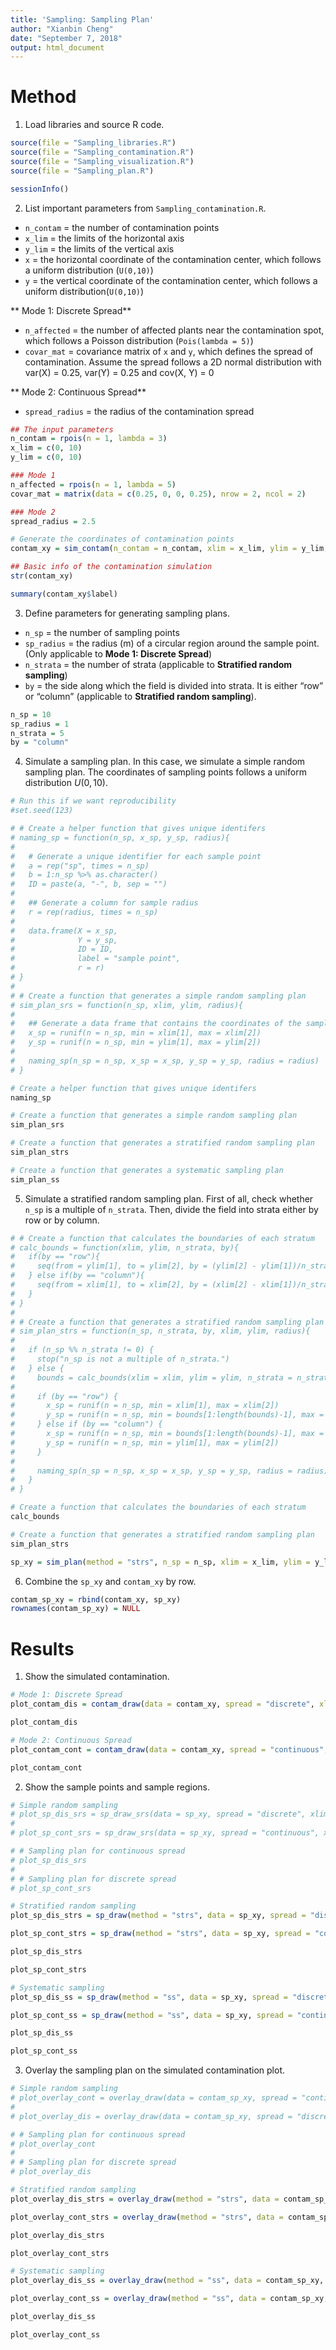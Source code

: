 ```yaml
---
title: 'Sampling: Sampling Plan'
author: "Xianbin Cheng"
date: "September 7, 2018"
output: html_document
---
```


# Method

1. Load libraries and source R code.

```r
source(file = "Sampling_libraries.R")
source(file = "Sampling_contamination.R")
source(file = "Sampling_visualization.R")
source(file = "Sampling_plan.R")
```

```r
sessionInfo()
```

2. List important parameters from `Sampling_contamination.R`.

* `n_contam` = the number of contamination points  
* `x_lim` = the limits of the horizontal axis  
* `y_lim` = the limits of the vertical axis  
* `x` = the horizontal coordinate of the contamination center, which follows a uniform distribution (`U(0,10)`)
* `y` = the vertical coordinate of the contamination center, which follows a uniform distribution(`U(0,10)`)  

** Mode 1: Discrete Spread** 

* `n_affected` = the number of affected plants near the contamination spot, which follows a Poisson distribution (`Pois(lambda = 5)`)   
* `covar_mat` = covariance matrix of `x` and `y`, which defines the spread of contamination. Assume the spread follows a 2D normal distribution with var(X) = 0.25, var(Y) = 0.25 and cov(X, Y) = 0  

** Mode 2: Continuous Spread**

* `spread_radius` = the radius of the contamination spread

```r
## The input parameters
n_contam = rpois(n = 1, lambda = 3)
x_lim = c(0, 10)
y_lim = c(0, 10)

### Mode 1
n_affected = rpois(n = 1, lambda = 5)
covar_mat = matrix(data = c(0.25, 0, 0, 0.25), nrow = 2, ncol = 2)

### Mode 2
spread_radius = 2.5
```

```r
# Generate the coordinates of contamination points
contam_xy = sim_contam(n_contam = n_contam, xlim = x_lim, ylim = y_lim, covariance = covar_mat, n_affected = n_affected, radius = spread_radius) 
```

```r
## Basic info of the contamination simulation
str(contam_xy)

summary(contam_xy$label)
```


3. Define parameters for generating sampling plans.

* `n_sp` = the number of sampling points
* `sp_radius` = the radius (m) of a circular region around the sample point. (Only applicable to **Mode 1: Discrete Spread**)
* `n_strata` = the number of strata (applicable to **Stratified random sampling**)
* `by` = the side along which the field is divided into strata. It is either "row" or "column" (applicable to **Stratified random sampling**).

```r
n_sp = 10
sp_radius = 1
n_strata = 5
by = "column"
```

4. Simulate a sampling plan. In this case, we simulate a simple random sampling plan. The coordinates of sampling points follows a uniform distribution $U(0,10)$.

```r
# Run this if we want reproducibility
#set.seed(123)
```

```r
# # Create a helper function that gives unique identifers
# naming_sp = function(n_sp, x_sp, y_sp, radius){
#   
#   # Generate a unique identifier for each sample point
#   a = rep("sp", times = n_sp)
#   b = 1:n_sp %>% as.character()
#   ID = paste(a, "-", b, sep = "")
#   
#   ## Generate a column for sample radius
#   r = rep(radius, times = n_sp)
#   
#   data.frame(X = x_sp,
#              Y = y_sp,
#              ID = ID,
#              label = "sample point",
#              r = r)
# }
# 
# # Create a function that generates a simple random sampling plan
# sim_plan_srs = function(n_sp, xlim, ylim, radius){
#   
#   ## Generate a data frame that contains the coordinates of the sampling points
#   x_sp = runif(n = n_sp, min = xlim[1], max = xlim[2])
#   y_sp = runif(n = n_sp, min = ylim[1], max = ylim[2])
#   
#   naming_sp(n_sp = n_sp, x_sp = x_sp, y_sp = y_sp, radius = radius)
# }
```

```r
# Create a helper function that gives unique identifers
naming_sp

# Create a function that generates a simple random sampling plan
sim_plan_srs

# Create a function that generates a stratified random sampling plan
sim_plan_strs
```

```r
# Create a function that generates a systematic sampling plan
sim_plan_ss
```


5. Simulate a stratified random sampling plan. First of all, check whether `n_sp` is a multiple of `n_strata`. Then, divide the field into strata either by row or by column.

```r
# # Create a function that calculates the boundaries of each stratum
# calc_bounds = function(xlim, ylim, n_strata, by){
#   if(by == "row"){
#     seq(from = ylim[1], to = ylim[2], by = (ylim[2] - ylim[1])/n_strata)
#   } else if(by == "column"){
#     seq(from = xlim[1], to = xlim[2], by = (xlim[2] - xlim[1])/n_strata)
#   }
# }
# 
# # Create a function that generates a stratified random sampling plan
# sim_plan_strs = function(n_sp, n_strata, by, xlim, ylim, radius){
#    
#   if (n_sp %% n_strata != 0) {
#     stop("n_sp is not a multiple of n_strata.")
#   } else {
#     bounds = calc_bounds(xlim = xlim, ylim = ylim, n_strata = n_strata, by = by)
#     
#     if (by == "row") {
#       x_sp = runif(n = n_sp, min = xlim[1], max = xlim[2])
#       y_sp = runif(n = n_sp, min = bounds[1:length(bounds)-1], max = bounds[2:length(bounds)])
#     } else if (by == "column") {
#       x_sp = runif(n = n_sp, min = bounds[1:length(bounds)-1], max = bounds[2:length(bounds)])
#       y_sp = runif(n = n_sp, min = ylim[1], max = ylim[2])
#     }
#     
#     naming_sp(n_sp = n_sp, x_sp = x_sp, y_sp = y_sp, radius = radius)
#   }
# }
```

```r
# Create a function that calculates the boundaries of each stratum
calc_bounds

# Create a function that generates a stratified random sampling plan
sim_plan_strs
```

```r
sp_xy = sim_plan(method = "strs", n_sp = n_sp, xlim = x_lim, ylim = y_lim, radius = sp_radius, n_strata = n_strata, by = by)
```


6. Combine the `sp_xy` and `contam_xy` by row.

```r
contam_sp_xy = rbind(contam_xy, sp_xy)
rownames(contam_sp_xy) = NULL
```

# Results

1. Show the simulated contamination.

```r
# Mode 1: Discrete Spread
plot_contam_dis = contam_draw(data = contam_xy, spread = "discrete", xlim = x_lim, ylim = y_lim)

plot_contam_dis

# Mode 2: Continuous Spread
plot_contam_cont = contam_draw(data = contam_xy, spread = "continuous", xlim = x_lim, ylim = y_lim)

plot_contam_cont
```

2. Show the sample points and sample regions.

```r
# Simple random sampling
# plot_sp_dis_srs = sp_draw_srs(data = sp_xy, spread = "discrete", xlim = x_lim, ylim = y_lim)
# 
# plot_sp_cont_srs = sp_draw_srs(data = sp_xy, spread = "continuous", xlim = x_lim, ylim = y_lim)
```

```r
# # Sampling plan for continuous spread
# plot_sp_dis_srs
# 
# # Sampling plan for discrete spread
# plot_sp_cont_srs
```

```r
# Stratified random sampling
plot_sp_dis_strs = sp_draw(method = "strs", data = sp_xy, spread = "discrete", xlim = x_lim, ylim = y_lim, n_strata = n_strata, by = by)

plot_sp_cont_strs = sp_draw(method = "strs", data = sp_xy, spread = "continuous", xlim = x_lim, ylim = y_lim, n_strata = n_strata, by = by)
```

```r
plot_sp_dis_strs

plot_sp_cont_strs
```

```r
# Systematic sampling
plot_sp_dis_ss = sp_draw(method = "ss", data = sp_xy, spread = "discrete", xlim = x_lim, ylim = y_lim)

plot_sp_cont_ss = sp_draw(method = "ss", data = sp_xy, spread = "continuous", xlim = x_lim, ylim = y_lim)
```

```r
plot_sp_dis_ss

plot_sp_cont_ss
```


3. Overlay the sampling plan on the simulated contamination plot.

```r
# Simple random sampling
# plot_overlay_cont = overlay_draw(data = contam_sp_xy, spread = "continuous", xlim = x_lim, ylim = y_lim)
# 
# plot_overlay_dis = overlay_draw(data = contam_sp_xy, spread = "discrete", xlim = x_lim, ylim = y_lim)
```

```r
# # Sampling plan for continuous spread
# plot_overlay_cont
# 
# # Sampling plan for discrete spread
# plot_overlay_dis
```

```r
# Stratified random sampling
plot_overlay_dis_strs = overlay_draw(method = "strs", data = contam_sp_xy, spread = "discrete", xlim = x_lim, ylim = y_lim, n_strata = n_strata, by = by)

plot_overlay_cont_strs = overlay_draw(method = "strs", data = contam_sp_xy, spread = "continuous", xlim = x_lim, ylim = y_lim, n_strata = n_strata, by = by)
```

```r
plot_overlay_dis_strs

plot_overlay_cont_strs
```

```r
# Systematic sampling
plot_overlay_dis_ss = overlay_draw(method = "ss", data = contam_sp_xy, spread = "discrete", xlim = x_lim, ylim = y_lim)

plot_overlay_cont_ss = overlay_draw(method = "ss", data = contam_sp_xy, spread = "continuous", xlim = x_lim, ylim = y_lim)
```

```r
plot_overlay_dis_ss

plot_overlay_cont_ss
```

